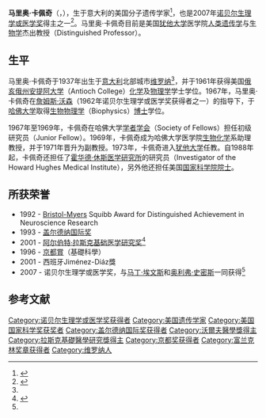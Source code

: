 {{Infobox scientist
| name              = 马里奥·卡佩奇{{Nobel icon|2007年诺贝尔生理学或医学奖}}<br>Mario Ramberg Capecchi
| image             = MarioCapecchiFotoThalerTamas.JPG
| image_size       = 
| caption           = 
| birth_date        = {{birth date and age|1937|10|6|}}
| birth_place       = {{flag|Italy}}[[维罗纳|维罗纳]]
| nationality       = [[美國|美國]]
| field             = [[遗传学|遗传学]]
| work_institutions = [[哈佛医学院|哈佛医学院]]<br>[[犹他大学|犹他大学]]
| alma_mater        = {{le|George School|George School}}<br>[[俄亥俄州|俄亥俄州]]{{le|Antioch College|Antioch College}}<br>[[哈佛大學|哈佛大學]]
| thesis_title = On the Mechanism of Suppression and Polypeptide Chain Initiation
| thesis_url = http://search.proquest.com/docview/302261581/
| thesis_year = 1967年
| doctoral_advisor  = [[詹姆斯·杜威·沃森|詹姆斯·杜威·沃森]]
| doctoral_students = 
| known_for         = [[基因剔除小鼠|基因剔除小鼠]][[同源异形基因|同源异形基因]]
| influences        = 
| influenced        = 
| prizes            = [[拉斯克基礎醫學研究獎|拉斯克基礎醫學研究獎]]（2001年）<br>[[沃尔夫医学奖|沃尔夫医学奖]]（2002年）<br> [[诺贝尔生理学或医学奖|诺贝尔生理学或医学奖]]（2007年）
| footnotes         = 
| website = {{URL|http://capecchi.genetics.utah.edu}}
}}
'''马里奥·卡佩奇'''（{{lang-en|'''Mario Capecchi'''}}，{{bd|1937年|10月6日|catIdx=C}}），生于意大利的美国分子遗传学家<ref name="SusanSample">{{cite web|url=http://learn.genetics.utah.edu/features/capecchi/|title=Scientist Profile: Mario Capecchi|date=2007|author=Susan Sample|publisher=University of Utah|accessdate=2007-10-10|archive-date=2008-04-02|archive-url=https://web.archive.org/web/20080402070445/http://learn.genetics.utah.edu/features/capecchi/|dead-url=no}}</ref>，也是2007年[[诺贝尔生理学或医学奖|诺贝尔生理学或医学奖]]得主之一<ref name = "Nobel 2007">{{cite web
|url = http://nobelprize.org/nobel_prizes/medicine/laureates/2007/index.html
|title = The Nobel Prize in Physiology or Medicine 2007
|accessdate = 8 October 2007
|publisher = Nobelprize.org
|archive-date = 2018-12-26
|archive-url = https://web.archive.org/web/20181226102706/https://www.nobelprize.org/nobel_prizes/medicine/laureates/2007/index.html%0A%20
|dead-url = no
}}</ref>。马里奥·卡佩奇目前是美国[[犹他大学|犹他大学]]医学院[[人类|人类]][[遗传学|遗传学]]与[[生物学|生物学]]杰出教授（Distinguished Professor）。

== 生平 ==
马里奥·卡佩奇于1937年出生于[[意大利|意大利]]北部城市[[维罗纳|维罗纳]]<ref name="SusanSample"/>，并于1961年获得美国[[俄亥俄州|俄亥俄州]][[安提阿大学|安提阿大学]]（Antioch College）[[化学|化学]]及[[物理学|物理学]]学士学位。1967年，马里奥·卡佩奇在[[詹姆斯·沃森|詹姆斯·沃森]]（1962年诺贝尔生理学或医学奖获得者之一）的指导下，于[[哈佛大学|哈佛大学]]取得[[生物物理学|生物物理学]]（Biophysics）[[博士|博士]]学位。

1967年至1969年，卡佩奇在哈佛大学[[学者学会|学者学会]]（Society of Fellows）担任初级研究员（Junior Fellow）。1969年，卡佩奇成为哈佛大学医学院[[生物化学|生物化学]]系助理教授，并于1971年晋升为副教授。1973年，卡佩奇进入[[犹他大学|犹他大学]]任教。自1988年起，卡佩奇还担任了[[霍华德·休斯医学研究所|霍华德·休斯医学研究所]]的研究员（Investigator of the Howard Hughes Medical Institute），另外他还担任美国[[美国国家科学院|国家科学院院士]]。

== 所获荣誉 ==

* 1992 - [[Bristol-Myers|Bristol-Myers]] Squibb Award for Distinguished Achievement in Neuroscience Research
* 1993 - [[盖尔德纳国际奖|盖尔德纳国际奖]]
* 2001 - [[阿尔伯特·拉斯克基础医学研究奖|阿尔伯特·拉斯克基础医学研究奖]]<ref>{{cite web
 |url         = http://www.laskerfoundation.org/awards/library/2001b_cit.shtml
 |title       = 2001 Albert Lasker Award for Basic Medical Research
 |accessdate  = 1 October 2007
 |publisher   = Lasker Foundation
 |deadurl     = yes
 |archiveurl  = https://web.archive.org/web/20011102063043/http://www.laskerfoundation.org/awards/library/2001b_cit.shtml
 |archivedate =2001-11-02}}</ref>
* 1996 - [[京都賞|京都賞]]（基礎科學）
* 2001 - 西班牙Jiménez-Diáz獎
* 2007 - 诺贝尔生理学或医学奖，与[[马丁·埃文斯|马丁·埃文斯]]和[[奥利弗·史密斯|奥利弗·史密斯]]一同获得<ref name = "Nobel 2007"/>

== 参考文献 ==
<div class="references-small">
<references />
</div>

{{沃尔夫医学奖}}
{{諾貝爾生理學或醫學獎獲得者 (2001年-2025年)}}
{{京都奖获得者|basic-sciences}}
{{Winners of the National Medal of Science|biological}}
{{加拿大盖尔德纳国际奖获得者}}
{{富兰克林奖章获得者}}
{{阿尔伯特·拉斯克基础医学研究奖获得者}}

{{Authority control}}
{{DEFAULTSORT:Capecchi, Mario}}

[[Category:诺贝尔生理学或医学奖获得者|Category:诺贝尔生理学或医学奖获得者]]
[[Category:美国遗传学家|Category:美国遗传学家]]
[[Category:美国国家科学奖获奖者|Category:美国国家科学奖获奖者]]
[[Category:盖尔德纳国际奖获得者|Category:盖尔德纳国际奖获得者]]
[[Category:沃爾夫醫學獎得主|Category:沃爾夫醫學獎得主]]
[[Category:拉斯克基礎醫學研究獎得主|Category:拉斯克基礎醫學研究獎得主]]
[[Category:京都奖获得者|Category:京都奖获得者]]
[[Category:富兰克林奖章获得者|Category:富兰克林奖章获得者]]
[[Category:维罗纳人|Category:维罗纳人]]